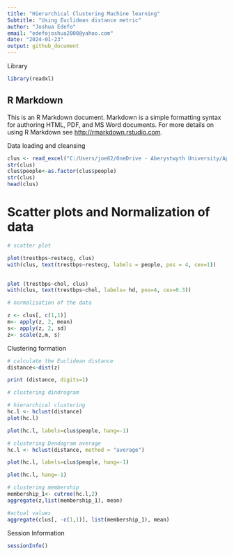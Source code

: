 ```yaml
---
title: "Hierarchical Clustering Machine learning"
Subtitle: "Using Euclidean distance metric" 
author: "Joshua Edefo"
email: "edefojoshua2000@yahoo.com"
date: "2024-01-23"
output: github_document
---
```

Library
```r
library(readxl)
```

## R Markdown

This is an R Markdown document. Markdown is a simple formatting syntax for authoring HTML, PDF, and MS Word documents. For more details on using R Markdown see <http://rmarkdown.rstudio.com>.

Data loading and cleansing

```r
clus <- read_excel("C:/Users/joe62/OneDrive - Aberystwyth University/Apps/Desktop/R code/clus.xlsx")
str(clus)
clus$people<-as.factor(clus$people)
str(clus)
head(clus)

```

# Scatter plots and Normalization of data
```r
# scatter plot

plot(trestbps~restecg, clus)
with(clus, text(trestbps~restecg, labels = people, pos = 4, cex=1))
     

plot (trestbps~chol, clus)
with(clus, text(trestbps~chol, labels= hd, pos=4, cex=0.3))

# normalisation of the data

z <- clus[, c(1,1)]
m<- apply(z, 2, mean)
s<- apply(z, 2, sd)
z<- scale(z,m, s)

```

Clustering formation
```r
# calculate the Euclidean distance
distance<-dist(z)

print (distance, digits=1)

# clustering dindrogram

# hierarchical clustering
hc.l <- hclust(distance)
plot(hc.l)

plot(hc.l, labels=clus$people, hang=-1)

# clustering Dendogram average
hc.l <- hclust(distance, method = "average")

plot(hc.l, labels=clus$people, hang=-1)

plot(hc.l, hang=-1)

# clustering membership
membership_1<- cutree(hc.l,2)
aggregate(z,list(membership_1), mean)

#actual values
aggregate(clus[, -c(1,1)], list(membership_1), mean)
```

Session Information
```r
sessionInfo()
```